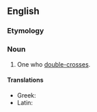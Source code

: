 ==English==

===Etymology===
{{suffix|en|double-cross|er}}

===Noun===
{{en-noun}}

# One who [[double-cross]]es.

====Translations====
{{trans-top|one who double-crosses}}
* Greek: {{t+|el|προδότης|m}}
* Latin: {{t|la|sociofraudus|m}}
{{trans-mid}}
{{trans-bottom}}